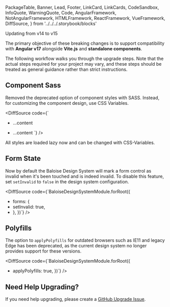   PackageTable,
  Banner,
  Lead,
  Footer,
  LinkCard,
  LinkCards,
  CodeSandbox,
  InfoQuote,
  WarningQuote,
  Code,
  AngularFramework,
  NotAngularFramework,
  HTMLFramework,
  ReactFramework,
  VueFramework,
  DiffSource,
} from '../../../.storybook/blocks'

<Meta title="Development/Upgrade Guides/Updating to v15" />

<Banner label="Updating to v15" section="Development/Upgrade Guides" />

<Lead>
Updating from v14 to v15

The primary objective of these breaking changes is to support compatibility with **Angular v17** alongside **Vite.js**
and **standalone components**.

</Lead>

<InfoQuote>

The following workflow walks you through the upgrade steps.
Note that the actual steps required for your project may vary, and these steps should be treated as general guidance
rather than strict instructions.

</InfoQuote>

## Component Sass

Removed the deprecated option of component styles with SASS. Instead, for customizing the component design, use CSS Variables.

<DiffSource
  code={`
- <bal-app mode="sass"> ...content </bal-app>
+ <bal-app> ...content </bal-app>`}
/>

All styles are loaded lazy now and can be changed with CSS-Variables.

## Form State

Now by default the Baloise Design System will mark a form control as invalid when it's been touched and is indeed invalid.
To disable this feature, set `setInvalid` to `false` in the design system configuration.

<DiffSource
  code={`BaloiseDesignSystemModule.forRoot({
-  forms: {
-    setInvalid: true,
-  },
})`}
/>

## Polyfills

The option to `applyPolyfills` for outdated browsers such as IE11 and legacy Edge has been deprecated,
as the current design system no longer provides support for these versions.

<DiffSource
  code={`BaloiseDesignSystemModule.forRoot({
- applyPolyfills: true,
})`}
/>

## Need Help Upgrading?​

If you need help upgrading, please create a [GitHub Upgrade Issue](https://github.com/baloise/design-system/issues/new/choose).

<Footer />
